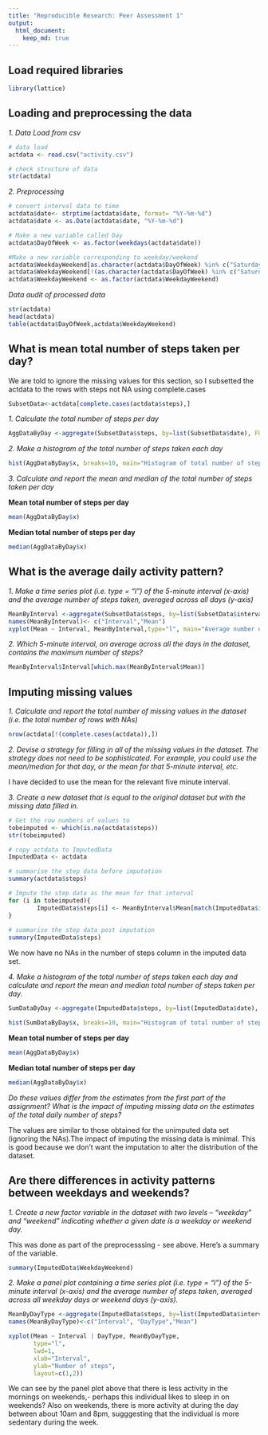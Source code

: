```yaml
---
title: "Reproducible Research: Peer Assessment 1"
output: 
  html_document:
    keep_md: true
---
```


## Load required libraries
```r
library(lattice)
```
## Loading and preprocessing the data

*1. Data Load from csv*
```r
# data load
actdata <- read.csv("activity.csv")

# check structure of data 
str(actdata)
```

*2. Preprocessing*
```r

# convert interval data to time
actdata$date<- strptime(actdata$date, format= "%Y-%m-%d")
actdata$date <- as.Date(actdata$date, "%Y-%m-%d")

# Make a new variable called Day 
actdata$DayOfWeek <- as.factor(weekdays(actdata$date))

#Make a new variable corresponding to weekday/weekend
actdata$WeekdayWeekend[as.character(actdata$DayOfWeek) %in% c("Saturday", "Sunday")] <- "Weekend"
actdata$WeekdayWeekend[!(as.character(actdata$DayOfWeek) %in% c("Saturday", "Sunday"))] <- "Weekday"
actdata$WeekdayWeekend <- as.factor(actdata$WeekdayWeekend)
```
*Data audit of processed data*
```r
str(actdata)
head(actdata)
table(actdata$DayOfWeek,actdata$WeekdayWeekend)
```

## What is mean total number of steps taken per day?
We are told to ignore the missing values for this section, so I subsetted the actdata to the rows with steps not NA using complete.cases

```r
SubsetData<-actdata[complete.cases(actdata$steps),]
```
*1. Calculate the total number of steps per day*
```r
AggDataByDay <-aggregate(SubsetData$steps, by=list(SubsetData$date), FUN=sum, na.rm=TRUE)

```

*2. Make a histogram of the total number of steps taken each day*
```r
hist(AggDataByDay$x, breaks=10, main="Histogram of total number of steps per day", xlab="number of steps")
```

*3. Calculate and report the mean and median of the total number of steps taken per day*

**Mean total number of steps per day**
```r
mean(AggDataByDay$x)
```

**Median total number of steps per day**

```r
median(AggDataByDay$x)
```
## What is the average daily activity pattern?

*1. Make a time series plot (i.e. type = "l") of the 5-minute interval (x-axis) and the average number of steps taken, averaged across all days (y-axis)*

```r
MeanByInterval <-aggregate(SubsetData$steps, by=list(SubsetData$interval), FUN=mean, na.rm=TRUE)
names(MeanByInterval)<- c("Interval","Mean")
xyplot(Mean ~ Interval, MeanByInterval,type="l", main="Average number of steps per 5 minute interval")
```


*2. Which 5-minute interval, on average across all the days in the dataset, contains the maximum number of steps?*
```r
MeanByInterval$Interval[which.max(MeanByInterval$Mean)]
```
## Imputing missing values

*1. Calculate and report the total number of missing values in the dataset (i.e. the total number of rows with NAs)*

```r
nrow(actdata[!(complete.cases(actdata)),])
```

*2. Devise a strategy for filling in all of the missing values in the dataset. The strategy does not need to be sophisticated. For example, you could use the mean/median for that day, or the mean for that 5-minute interval, etc.*

I have decided to use the mean for the relevant five minute interval. 

*3. Create a new dataset that is equal to the original dataset but with the missing data filled in.*

```r
# Get the row numbers of values to 
tobeimputed <- which(is.na(actdata$steps))
str(tobeimputed)

# copy actdata to ImputedData
ImputedData <- actdata 

# summarise the step data before imputation
summary(actdata$steps)

# Impute the step data as the mean for that interval
for (i in tobeimputed){
        ImputedData$steps[i] <- MeanByInterval$Mean[match(ImputedData$interval[i], MeanByInterval$Interval)]
}        
 
# summarise the step data post imputation        
summary(ImputedData$steps)
```
We now have no NAs in the number of steps column in the imputed data set.

*4. Make a histogram of the total number of steps taken each day and calculate and report the mean and median total number of steps taken per day.*

```r

SumDataByDay <-aggregate(ImputedData$steps, by=list(ImputedData$date), FUN=sum, na.rm=TRUE)
```


```r
hist(SumDataByDay$x, breaks=10, main="Histogram of total number of steps per day", xlab="number of steps")
```


**Mean total number of steps per day**
```r
mean(AggDataByDay$x)
```

**Median total number of steps per day**
```r
median(AggDataByDay$x)
```


*Do these values differ from the estimates from the first part of the assignment? What is the impact of imputing missing data on the estimates of the total daily number of steps?*

The values are similar to those obtained for the unimputed data set (ignoring the NAs).The impact of imputing the missing data is minimal. This is good because we don't want the imputation to alter the distribution of the dataset. 

## Are there differences in activity patterns between weekdays and weekends?

*1. Create a new factor variable in the dataset with two levels – “weekday” and “weekend” indicating whether a given date is a weekday or weekend day.*

This was done as part of the preprocesssing - see above.  Here's a summary of the variable.  

```r
summary(ImputedData$WeekdayWeekend)
```
*2. Make a panel plot containing a time series plot (i.e. type = "l") of the 5-minute interval (x-axis) and the average number of steps taken, averaged across all weekday days or weekend days (y-axis).*

```r
MeanByDayType <-aggregate(ImputedData$steps, by=list(ImputedData$interval,ImputedData$WeekdayWeekend), FUN=mean, na.rm=TRUE)
names(MeanByDayType)<-c("Interval", "DayType","Mean")

xyplot(Mean ~ Interval | DayType, MeanByDayType, 
       type="l", 
       lwd=1, 
       xlab="Interval", 
       ylab="Number of steps", 
       layout=c(1,2))
```

We can see by the panel plot above that there is less activity in the mornings on weekends,- perhaps this individual likes to sleep in on weekends? Also on weekends, there is more activity at during the day between about 10am and 8pm, sugggesting that the individual is more sedentary during the week.  